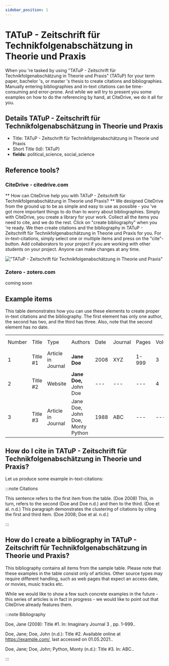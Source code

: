 ```yaml
---
sidebar_position: 1
---
```


# TATuP - Zeitschrift für Technikfolgenabschätzung in Theorie und Praxis

When you 're tasked by using "TATuP - Zeitschrift für Technikfolgenabschätzung in Theorie und Praxis" (TATuP) for your term paper, bachelor 's, or master 's thesis to create citations and bibliographies.
Manually entering bibliographies and in-text citations can be time-consuming and error-prone. And while we will try to present you some examples on how to do the referencing by hand, at CiteDrive, we do it all for you.

## Details  TATuP - Zeitschrift für Technikfolgenabschätzung in Theorie und Praxis
* Title: TATuP - Zeitschrift für Technikfolgenabschätzung in Theorie und Praxis
* Short Title (Id): TATuP)
* **fields:** political_science, social_science

## Reference tools?
### CiteDrive - citedrive.com
** How can CiteDrive help you with TATuP - Zeitschrift für Technikfolgenabschätzung in Theorie und Praxis? **
We designed CiteDrive from the ground up to be as simple and easy to use as possible - you 've got more important things to do than to worry about bibliographies. Simply with CiteDrive, you create a library for your work. Collect all the items you need to cite, and we do the rest. Click on "create bibliography" when you 're ready. We then create citations and the bibliography in TATuP - Zeitschrift für Technikfolgenabschätzung in Theorie und Praxis for you. For in-text-citations, simply select one or multiple items and press on the "cite"-button. Add collaborators to your project if you are working with other students on your project. Anyone can make changes at any time.


!["TATuP - Zeitschrift für Technikfolgenabschätzung in Theorie und Praxis"](images/tatup--zeitschrift-fur-technikfolgenabschatzung-in-theorie-und-praxis.svg "Choose TATuP - Zeitschrift für Technikfolgenabschätzung in Theorie und Praxis in the CiteDrive App")

### Zotero - zotero.com

coming soon

## Example items

This table demonstrates how you can use these elements to create proper in-text citations and the bibliography. The first element has only one author, the second has two, and the third has three. Also, note that the second element has no date.


<table>
  <tr>
   <td>Number
   </td>
   <td>Title
   </td>
   <td>Type
   </td>
   <td>Authors
   </td>
   <td>Date
   </td>
   <td>Journal
   </td>
   <td>Pages
   </td>
   <td>Volume
   </td>
   <td>Issue
   </td>
   <td>Access Date
   </td>
  </tr>
  <tr>
   <td>1
   </td>
   <td>Title #1
   </td>
   <td>Article in Journal
   </td>
   <td><strong>Jane Doe</strong>
   </td>
   <td>2008
   </td>
   <td>XYZ
   </td>
   <td>1-999
   </td>
   <td>3
   </td>
   <td>2
   </td>
   <td>--
   </td>
  </tr>
  <tr>
   <td>
2
   </td>
   <td>Title #2
   </td>
   <td>Website
   </td>
   <td><strong>Jane Doe, </strong>John Doe
   </td>
   <td>---
   </td>
   <td>---
   </td>
   <td>---
   </td>
   <td>4
   </td>
   <td>---
   </td>
   <td>2020-05-01
   </td>
  </tr>
  <tr>
   <td>3
   </td>
   <td>Title #3
   </td>
   <td>Article in Journal
   </td>
   <td>Jane Doe, John Doe, Monty Python
   </td>
   <td>1988
   </td>
   <td>ABC
   </td>
   <td>---
   </td>
   <td>---
   </td>
   <td>16
   </td>
   <td>---
   </td>
  </tr>
</table>



## How do I cite in  TATuP - Zeitschrift für Technikfolgenabschätzung in Theorie und Praxis?

Let us produce some example in-text-citations:

:::note Citations


This sentence refers to the first item from the table. (Doe 2008) This, in turn, refers to the second (Doe and Doe n.d.)
and then to the third.  (Doe et al. n.d.)
This paragraph demonstrates the clustering of citations by citing the first and third item. (Doe 2008; Doe et al. n.d.)

:::

## How do I create a bibliography in TATuP - Zeitschrift für Technikfolgenabschätzung in Theorie und Praxis?

This bibliography contains all items from the sample table. Please note that these examples in the table consist only of articles. Other source types may require different handling, such as web pages that expect an access date, or movies, music tracks etc.

While we would like to show a few such concrete examples in the future - this series of articles is in fact in progress - we would like to point out that CiteDrive already features them.

:::note Bibliography

Doe, Jane (2008): Title #1. In: Imaginary Journal 3 , pp. 1–999..

Doe, Jane; Doe, John  (n.d.): Title #2. Available online at https://example.com/, last accessed on 01.05.2021..

Doe, Jane; Doe, John; Python, Monty (n.d.): Title #3. In: ABC..



:::


        